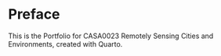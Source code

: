 # Preface {.unnumbered}

This is the Portfolio for CASA0023 Remotely Sensing Cities and Environments, created with Quarto.
